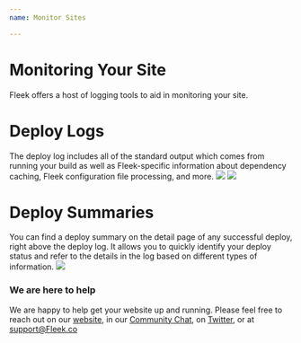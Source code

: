 ```yaml
---
name: Monitor Sites

---
```


# Monitoring Your Site
Fleek offers a host of logging tools to aid in monitoring your site.

# Deploy Logs
The deploy log includes all of the standard output which comes from running your build as well as Fleek-specific information about dependency caching, Fleek configuration file processing, and more. 
![](deploylogs1.png)
![](deploylogs2.png)

# Deploy Summaries

You can find a deploy summary on the detail page of any successful deploy, right above the deploy log. It allows you to quickly identify your deploy status and refer to the details in the log based on different types of information.
![](DeploySummary.png)

### We are here to help

We are happy to help get your website up and running. Please feel free to reach out on our [website](https://Fleek.co), in our [Community Chat](https://join.slack.com/t/terminal-public/shared_invite/enQtOTM1MjQ3NTExMDU3LTNkYjU1ZGJhZGUyYjgwN2I3OThjY2U5OThlMGY2MGY0OGYxMDI1OWIwMTMwYzViZGY4ZGU0NDA0YmY4ZjVhOTg), on [Twitter](https://twitter.com/terminaldotco), or at support@Fleek.co 